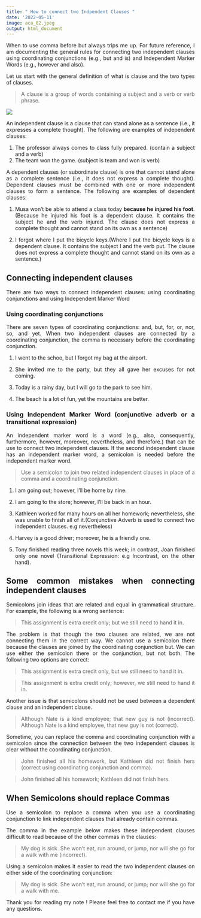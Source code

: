 ```yaml
---
title: " How to connect two Indpendent Clauses "
date: '2022-05-11'
image: aca_02.jpeg
output: html_document
---
```



When to use comma before but always trips me up. For future reference, I am documenting the general rules for connecting two independent clauses using coordinating conjunctions (e.g., but and is) and Independent Marker Words (e.g., however and also). 

Let us start with the general definition of what is clause and the two types of clauses.

> A clause is a group of words containing a subject and a verb or verb phrase. 


![](two_clauses.png)


An independent clause is a clause that can stand alone as a sentence (i.e., it expresses a complete thought). The following are examples of independent clauses:

1. The professor always comes to class fully prepared. (contain a subject and a verb)
2. The team won the game. (subject is team and won is verb)

A dependent clauses (or subordinate clause) is one that cannot stand alone as a complete sentence (i.e., it does not express a complete thought). Dependent clauses must be combined with one or more independent clauses to form a sentence. The following are examples of dependent clauses:

1. Musa won’t be able to attend a class today **because he injured his foot**.(Because he injured his foot is a dependent clause. It contains the subject he and the verb injured. The clause does not express a complete thought and cannot stand on its own as a sentence)

2. I forgot where I put the bicycle keys.(Where I put the bicycle keys is a dependent clause. It contains the subject I and the verb put. The clause does not express a complete thought and cannot stand on its own as a sentence.)

## Connecting independent clauses

There are two ways to connect independent clauses: using coordinating conjunctions and using Independent Marker Word

### Using coordinating conjunctions 

There are seven types of coordinating conjunctions: and, but, for, or, nor, so, and yet. When two independent clauses are connected by a coordinating conjunction, the comma is necessary before the coordinating conjunction.

1. I went to the schoo, but I forgot my bag at the airport.

2. She invited me to the party, but they all gave her excuses for not coming.

3. Today is a rainy day, but I will go to the park to see him.

4. The beach is a lot of fun, yet the mountains are better.


### Using Independent Marker Word (conjunctive adverb or a transitional expression)


An independent marker word is a word (e.g., also, consequently, furthermore, however, moreover, nevertheless, and therefore.) that can be use to connect two independent clauses. If the second independent clause has an independent marker word, a semicolon is needed before the independent marker word.

> Use a semicolon to join two related independent clauses in place of a comma and a coordinating conjunction.

1. I am going out; however, I'll be home by nine.

2. I am going to the store; however, I'll be back in an hour.

3. Kathleen worked for many hours on all her homework; nevertheless, she was unable to finish all of it.(Conjunctive Adverb is used to connect two independent clauses. e.g nevertheless)

4. Harvey is a good driver; moreover, he is a friendly one.

5. Tony finished reading three novels this week; in contrast, Joan finished only one novel (Transitional Expression: e.g Incontrast, on the other hand).



## Some common mistakes when connecting independent clauses

Semicolons join ideas that are related and equal in grammatical structure. For example, the following is a wrong  sentence:

> This assignment is extra credit only; but we still need to hand it in.

The problem is that though the two clauses are related, we are not connecting them in the correct way. We cannot use a semicolon there because the clauses are joined by the coordinating conjunction but. We can use either the semicolon there or the conjunction, but not both. The following two options are correct:

> This assignment is extra credit only, but we still need to hand it in.

> This assignment is extra credit only; however, we still need to hand it in.


Another issue is that semicolons should not be used between a dependent clause and an independent clause.

> Although Nate is a kind employee; that new guy is not (incorrect).
> Although Nate is a kind employee, that new guy is not (correct).


Sometime, you can replace the comma and coordinating conjunction with a semicolon since the connection between the two independent clauses is clear without the coordinating conjunction.

> John finished all his homework, but Kathleen did not finish hers (correct using coordinating conjunction and comma).

> John finished all his homework; Kathleen did not finish hers.


## When Semicolons should replace Commas

Use a semicolon to replace a comma when you use a coordinating conjunction to link independent clauses that already contain commas.

The comma in the example below makes these independent clauses difficult to read because of the other commas in the clauses:

> My dog is sick. She won't eat, run around, or jump, nor will she go for a walk with me (incorrect).

Using a semicolon makes it easier to read the two independent clauses on either side of the coordinating conjunction:

> My dog is sick. She won't eat, run around, or jump; nor will she go for a walk with me.




Thank you for reading my note ! Please feel free to contact me if you have any questions.


<style>
body {
text-align: justify}
</style>
